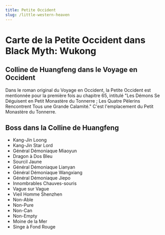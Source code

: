 ```yaml
---
title: Petite Occident
slug: /little-western-heaven
---
```


# Carte de la Petite Occident dans Black Myth: Wukong

## Colline de Huangfeng dans le Voyage en Occident

Dans le roman original du Voyage en Occident, la Petite Occident est mentionnée pour la première fois au chapitre 65, intitulé "Les Démons Se Déguisent en Petit Monastère du Tonnerre ; Les Quatre Pèlerins Rencontrent Tous une Grande Calamité." C'est l'emplacement du Petit Monastère du Tonnerre.

## Boss dans la Colline de Huangfeng

- Kang-Jin Loong
- Kang-Jin Star Lord
- Général Démoniaque Miaoyun
- Dragon à Dos Bleu
- Sourcil Jaune
- Général Démoniaque Lianyan
- Général Démoniaque Wangxiang
- Général Démoniaque Jiepo
- Innombrables Chauves-souris
- Vague sur Vague
- Vieil Homme Shenzhen
- Non-Able
- Non-Pure
- Non-Can
- Non-Empty
- Moine de la Mer
- Singe à Fond Rouge